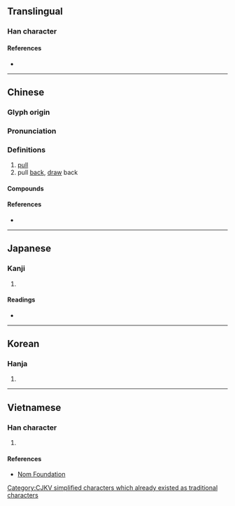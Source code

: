 {{also|輓}}
{{character info/new}}
==Translingual==

===Han character===
{{Han char|rn=64|rad=手|as=07|sn=10|four=57016|canj=QNAU|ids=⿰扌免}}

====References====
* {{Han ref|kx=0432.090|dkj=12111|dj=0781.170|hdz=31886.050|uh=633D|ud=25405|bh=AEBE|bd=44734}}

----

==Chinese==
{{zh-forms|alt=輓}}

===Glyph origin===
{{Han etym}}

===Pronunciation===
{{zh-pron
|m=wǎn
|c=waan5
|mn=ml:boán/bán
|mn_note=boán - literary; bán - vernacular
|mc=y
|oc=y
|cat=v
}}

===Definitions===
{{zh-hanzi}}

# [[pull]]
# pull [[back]], [[draw]] back

====Compounds====
{{zh-der|共挽鹿車|剝挽|力挽狂瀾|挽回|挽手|挽手兒|挽救|挽歌|挽歌郎|挽留|挽眉毛|挽袖|挽轂|挽面|挽麥子|推挽|遮挽|遮道挽留|鹿車共挽}}

====References====
* {{thcwd|6006}}

{{zh-cat|Intermediate}}

----

==Japanese==

===Kanji===
{{ja-kanji|grade=|rs=手07}}

# {{defn|lang=ja|sort=手07}}

====Readings====
* {{ja-readings|goon=[[もん]] (mon)|kanon=[[ばん]] (ban)|kun=[[ひく]] (hiku)}}

----

==Korean==

===Hanja===
{{ko-hanja|hangeul=만}}

# {{defn|lang=ko|sort=手07}}

----

==Vietnamese==

===Han character===
{{vi-hantu|vãn|rs=手07}}

# {{defn|lang=vi|sort=手07}}

====References====
* [http://nomfoundation.org/common/nom_details.php?codepoint=633d Nom Foundation]

[[Category:CJKV simplified characters which already existed as traditional characters]]